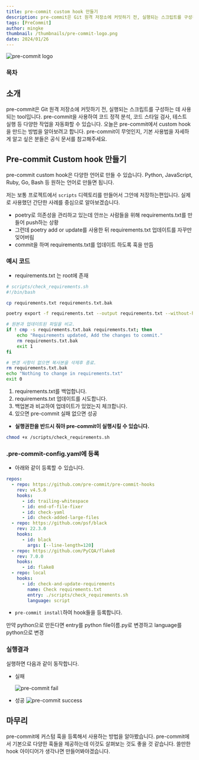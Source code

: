 ```yaml
---
title: pre-commit custom hook 만들기
description: pre-commit은 Git 원격 저장소에 커밋하기 전, 실행되는 스크립트를 구성하는 데 사용되는 tool입니다. 오늘은 pre-commit에서 custom hook을 만드는 방법을 알아보려고 합니다.
tags: [PreCommit]
author: mingke
thumbnail: /thumbnails/pre-commit-logo.png
date: 2024/01/26
---
```


<Image src="/thumbnails/pre-commit-logo.png" alt="pre-commit logo" />

### 목차

## 소개

pre-commit은 Git 원격 저장소에 커밋하기 전, 실행되는 스크립트를 구성하는 데 사용되는 tool입니다. pre-commit을 사용하여 코드 정적 분석, 코드 스타일 검사, 테스트 실행 등 다양한 작업을 자동화할 수 있습니다. 오늘은 pre-commit에서 custom hook을 만드는 방법을 알아보려고 합니다. pre-commit이 무엇인지, 기본 사용법을 자세하게 알고 싶은 분들은 공식 문서를 참고해주세요.

<Link url="https://pre-commit.com" />

## Pre-commit Custom hook 만들기

pre-commit custom hook은 다양한 언어로 만들 수 있습니다. Python, JavaScript, Ruby, Go, Bash 등 원하는 언어로 만들면 됩니다.

저는 보통 프로젝트에서 `scripts` 디렉토리를 만들어서 그안에 저장하는편입니다. 실제로 사용했던 간단한 사례를 중심으로 알아보겠습니다.

- poetry로 의존성을 관리하고 있는데 안쓰는 사람들을 위해 requirements.txt를 만들어 push하는 상황
- 그런데 poetry add or update를 사용한 뒤 requirements.txt 업데이트를 자꾸만 잊어버림
- commit을 하며 requirements.txt를 업데이트 하도록 훅을 만듬

### 예시 코드

- requirements.txt 는 root에 존재

```bash
# scripts/check_requirements.sh
#!/bin/bash

cp requirements.txt requirements.txt.bak

poetry export -f requirements.txt --output requirements.txt --without-hashes

# 원본과 업데이트된 파일을 비교.
if ! cmp -s requirements.txt.bak requirements.txt; then
    echo "Requirements updated, Add the changes to commit."
    rm requirements.txt.bak
    exit 1
fi

# 변경 사항이 없으면 복사본을 삭제후 종료.
rm requirements.txt.bak
echo "Nothing to change in requirements.txt"
exit 0
```

1. requirements.txt를 백업합니다.
2. requirements.txt 업데이트를 시도합니다.
3. 백업본과 비교하여 업데이트가 있었는지 체크합니다.
4. 있으면 pre-commit 실패 없으면 성공

- **실행권한을 반드시 줘야 pre-commit이 실행시킬 수 있습니다.**

```bash
chmod +x /scripts/check_requirements.sh
```

### .pre-commit-config.yaml에 등록

- 아래와 같이 등록할 수 있습니다.

```yaml
repos:
  - repo: https://github.com/pre-commit/pre-commit-hooks
    rev: v4.5.0
    hooks:
      - id: trailing-whitespace
      - id: end-of-file-fixer
      - id: check-yaml
      - id: check-added-large-files
  - repo: https://github.com/psf/black
    rev: 22.3.0
    hooks:
      - id: black
        args: [--line-length=120]
  - repo: https://github.com/PyCQA/flake8
    rev: 7.0.0
    hooks:
      - id: flake8
  - repo: local
    hooks:
      - id: check-and-update-requirements
        name: Check requirements.txt
        entry: ./scripts/check_requirements.sh
        language: script
```

- `pre-commit install`하여 hook들을 등록합니다.

<Callout emoji="💡">
만약 python으로 만든다면 entry를 python file이름.py로 변경하고  language를 python으로 변경

</Callout>

### 실행결과

실행하면 다음과 같이 동작합니다.

- 실패

  <Image src="/pre-commit-custom-hook/01.png" alt="pre-commit fail" />

- 성공
  <Image src="/pre-commit-custom-hook/02.png" alt="pre-commit success" />

## 마무리

pre-commit에 커스텀 훅을 등록해서 사용하는 방법을 알아봤습니다. pre-commit에서 기본으로 다양한 훅들을 제공하는데 이것도 살펴보는 것도 좋을 것 같습니다. 쓸만한 hook 아이디어가 생각나면 만들어봐야겠습니다.

<Link url="https://github.com/pre-commit/pre-commit-hooks/tree/main/pre_commit_hooks" />

